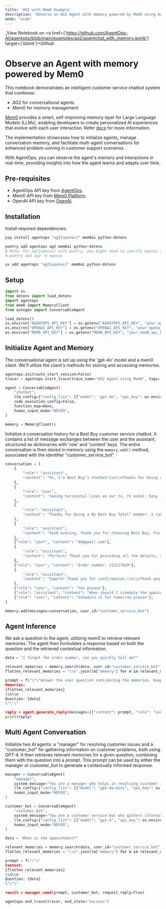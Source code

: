 ```yaml
---
title: 'AG2 with Mem0 Example'
description: 'Observe an AG2 Agent with memory powered by Mem0 using AgentOps'
mode: "wide"
---
```

_View Notebook on <a href={'https://github.com/AgentOps-AI/agentops/blob/main/examples/ag2/agentchat_with_memory.ipynb'} target={'_blank'}>Github</a>_

# Observe an Agent with memory powered by Mem0

This notebook demonstrates an intelligent customer service chatbot system that combines:

- AG2 for conversational agents
- Mem0 for memory management

[Mem0](https://www.mem0.ai/) provides a smart, self-improving memory layer for Large Language Models (LLMs), enabling developers to create personalized AI experiences that evolve with each user interaction. Refer [docs](https://docs.mem0.ai/overview) for more information.

The implementation showcases how to initialize agents, manage conversation memory, and facilitate multi-agent conversations for enhanced problem-solving in customer support scenarios.

With AgentOps, you can observe the agent's memory and interactions in real-time, providing insights into how the agent learns and adapts over time.

## Pre-requisites
- AgentOps API key from [AgentOps](https://app.agentops.ai/).
- Mem0 API key from [Mem0 Platform](https://app.mem0.ai/).
- OpenAI API key from [OpenAI](https://platform.openai.com/).

## Installation

Install required dependencies:
<CodeGroup>
  ```bash pip
  pip install agentops "ag2[openai]" mem0ai python-dotenv
  ```
  ```bash poetry
  poetry add agentops ag2 mem0ai python-dotenv
  # Note: For ag2[openai] with poetry, you might need to specify openai as an extra or directly.
  # poetry add ag2 -E openai
  ```
  ```bash uv
  uv add agentops "ag2[openai]" mem0ai python-dotenv
  ```
</CodeGroup>

## Setup

```python
import os
from dotenv import load_dotenv
import agentops
from mem0 import MemoryClient
from autogen import ConversableAgent

load_dotenv()
os.environ["AGENTOPS_API_KEY"] = os.getenv("AGENTOPS_API_KEY", "your_agentops_api_key_here")
os.environ["OPENAI_API_KEY"] = os.getenv("OPENAI_API_KEY", "your_openai_api_key_here")
os.environ["MEM0_API_KEY"] = os.getenv("MEM0_API_KEY", "your_mem0_api_key_here")
```

## Initialize Agent and Memory

The conversational agent is set up using the 'gpt-4o' model and a mem0 client. We'll utilize the client's methods for storing and accessing memories.

```python
agentops.init(auto_start_session=False)
tracer = agentops.start_trace(trace_name="AG2 Agent using Mem0", tags=["ag2-mem0-example", "agentops-example"])

agent = ConversableAgent(
    "chatbot",
    llm_config={"config_list": [{"model": "gpt-4o", "api_key": os.environ.get("OPENAI_API_KEY")}]},
    code_execution_config=False,
    function_map=None,
    human_input_mode="NEVER",
)

memory = MemoryClient()
```

Initialize a conversation history for a Best Buy customer service chatbot. It contains a list of message exchanges between the user and the assistant, structured as dictionaries with 'role' and 'content' keys. The entire conversation is then stored in memory using the `memory.add()` method, associated with the identifier "customer_service_bot".

```python
conversation = [
    {
        "role": "assistant",
        "content": "Hi, I'm Best Buy's chatbot!\\n\\nThanks for being a My Best Buy TotalTM member.\\n\\nWhat can I help you with?",
    },
    {
        "role": "user",
        "content": 'Seeing horizontal lines on our tv. TV model: Sony - 77" Class BRAVIA XR A80K OLED 4K UHD Smart Google TV',
    },
    {
        "role": "assistant",
        "content": "Thanks for being a My Best Buy Total™ member. I can connect you to an expert immediately - just one perk of your membership!\\n\\nSelect the button below when you're ready to chat.",
    },
    {
        "role": "assistant",
        "content": "Good evening, thank you for choosing Best Buy, Fnu. My name is Lovely. I hope you are doing well. I'm sorry to hear that you're seeing horizontal lines on your TV.\\n\\nI'm absolutely committed to exploring all possible ways to assist you to fix this issue.\\n\\nTo ensure that we are on the right account, may I please have your email address registered with your Best Buy account?",
    },
    {"role": "user", "content": "dd@gmail.com"},
    {
        "role": "assistant",
        "content": "Perfect! Thank you for providing all the details, surely you have made my job easier by doing this. I really appreciate it.\\n\\nI also want to take a moment to express our heartfelt appreciation for your trust and loyalty. Thank you for being an amazing customer of BestBuy Total.\\n\\nCould you please help me with the order number or product's details to check it quickly?\\n\\nSamsung - 49\\" Odyssey OLED G9 (G95SC) DQHD 240Hz 0.03ms G-Sync Compatible Curved Smart Gaming Monitor - Silver - just to confirm this is the item, right?",
    },
    {"role": "user", "content": "Order number: 112217629"},
    {
        "role": "assistant",
        "content": "Superb! Thank you for confirmation.\\n\\nThank you for your patience. After exploring all possible solutions, I can help you to arrange a home repair appointment for your device. Our Geek Squad experts will visit your home to inspect and fix your device.\\n\\nIt's great that you have a protection plan - rest assured, we've got your back! As a valued Total member, you can avail this service at a minimal service fee. This fee, applicable to all repairs, covers the cost of diagnosing the issue and any small parts needed for the repair. It's part of our 24-month free protection plan.\\n\\nPlease click here to review the service fee and plan coverage details -\\n\\nhttps://www.bestbuy.com/site/best-buy-membership/best-buy-protection/pcmcat1608643232014.c?id=pcmcat1608643232014#jl-servicefees\\n\\nFnu - just to confirm shall I proceed to schedule the appointment?",
    },
    {"role": "user", "content": "Yes please"},
    {"role": "assistant", "content": "When should I schedule the appointment?"},
    {"role": "user", "content": "Schedule it for tomorrow please"},
]

memory.add(messages=conversation, user_id="customer_service_bot")
```

## Agent Inference

We ask a question to the agent, utilizing mem0 to retrieve relevant memories. The agent then formulates a response based on both the question and the retrieved contextual information.

```python
data = "I forgot the order number, can you quickly tell me?"

relevant_memories = memory.search(data, user_id="customer_service_bot")
flatten_relevant_memories = "\\n".join([m["memory"] for m in relevant_memories])

prompt = f\"\"\"Answer the user question considering the memories. Keep answers clear and concise.
Memories:
{flatten_relevant_memories}
\\n\\n
Question: {data}
\"\"\"

reply = agent.generate_reply(messages=[{"content": prompt, "role": "user"}])
print(reply)
```

## Multi Agent Conversation

Initialize two AI agents: a "manager" for resolving customer issues and a "customer_bot" for gathering information on customer problems, both using GPT-4. It then retrieves relevant memories for a given question, combining them with the question into a prompt. This prompt can be used by either the manager or customer_bot to generate a contextually informed response.

```python
manager = ConversableAgent(
    "manager",
    system_message="You are a manager who helps in resolving customer issues.",
    llm_config={"config_list": [{"model": "gpt-4o-mini", "api_key": os.environ.get("OPENAI_API_KEY")}]},
    human_input_mode="NEVER",
)

customer_bot = ConversableAgent(
    "customer_bot",
    system_message="You are a customer service bot who gathers information on issues customers are facing. Keep answers clear and concise.",
    llm_config={"config_list": [{"model": "gpt-4", "api_key": os.environ.get("OPENAI_API_KEY")}]},
    human_input_mode="NEVER",
)

data = "When is the appointment?"

relevant_memories = memory.search(data, user_id="customer_service_bot")
flatten_relevant_memories = "\\n".join([m["memory"] for m in relevant_memories])

prompt = f\"\"\"
Context:
{flatten_relevant_memories}
\\n\\n
Question: {data}
\"\"\"

result = manager.send(prompt, customer_bot, request_reply=True)

agentops.end_trace(tracer, end_state="Success")
```

<script type="module" src="/scripts/github_stars.js"></script>
<script type="module" src="/scripts/scroll-img-fadein-animation.js"></script>
<script type="module" src="/scripts/button_heartbeat_animation.js"></script>
<script type="module" src="/scripts/adjust_api_dynamically.js"></script>
